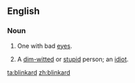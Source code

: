 ==English==

===Noun===
{{en-noun}}

# {{context|obsolete}} One with bad [[eyes]].
# A [[dim-witted]] or [[stupid]] person; an [[idiot]].

[[ta:blinkard]]
[[zh:blinkard]]